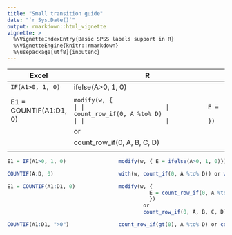 ```yaml
---
title: "Small transition guide"
date: "`r Sys.Date()`"
output: rmarkdown::html_vignette
vignette: >
  %\VignetteIndexEntry{Basic SPSS labels support in R}
  %\VignetteEngine{knitr::rmarkdown}
  %\usepackage[utf8]{inputenc}
---
```


| Excel                 | R                                                          |
|-----------------------|------------------------------------------------------------|
|`IF(A1>0, 1, 0)`       | ifelse(A>0, 1, 0)                                          |
|                       |                                                            |       
| E1 = COUNTIF(A1:D1, 0)| `modify(w, {                                               |
|                       |           E = count_row_if(0, A %to% D)                    |
|                       |           }) `                                             |
|                       |         or                                                 |
|                       |         count_row_if(0, A, B, C, D)                        |
|                       |                                                            |

```r

E1 = IF(A1>0, 1, 0)                 modify(w, { E = ifelse(A>0, 1, 0)})

```

```r

COUNTIF(A:D, 0)                     with(w, count_if(0, A %to% D)) or with(w, count_if(0, A, B, C, D)) 

```

```r

E1 = COUNTIF(A1:D1, 0)              modify(w, { 
                                              E = count_row_if(0, A %to% D)
                                              }) 
                                            or 
                                            count_row_if(0, A, B, C, D) 

```

```r

COUNTIF(A1:D1, ">0")                count_row_if(gt(0), A %to% D) or count_row_if(gt(0), A, B, C, D) 

```